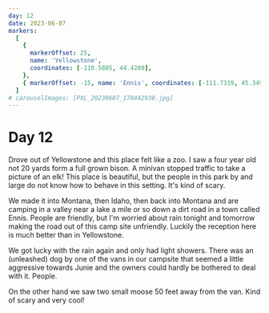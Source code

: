 ```yaml
---
day: 12
date: 2023-06-07
markers:
  [
    {
      markerOffset: 25,
      name: 'Yellowstone',
      coordinates: [-110.5885, 44.4280],
    },
    { markerOffset: -15, name: 'Ennis', coordinates: [-111.7319, 45.3491] },
  ]
# carouselImages: [PXL_20230607_170442938.jpg]
---
```


# Day 12

Drove out of Yellowstone and this place felt like a zoo. I saw a four year old not 20 yards form a full grown bison. A minivan stopped traffic to take a picture of an elk! This place is beautiful, but the people in this park by and large do not know how to behave in this setting. It's kind of scary.

We made it into Montana, then Idaho, then back into Montana and are camping in a valley near a lake a mile or so down a dirt road in a town called Ennis. People are friendly, but I'm worried about rain tonight and tomorrow making the road out of this camp site unfriendly. Luckily the reception here is much better than in Yellowstone.

We got lucky with the rain again and only had light showers. There was an (unleashed) dog by one of the vans in our campsite that seemed a little aggressive towards Junie and the owners could hardly be bothered to deal with it. People.

On the other hand we saw two small moose 50 feet away from the van. Kind of scary and very cool!
